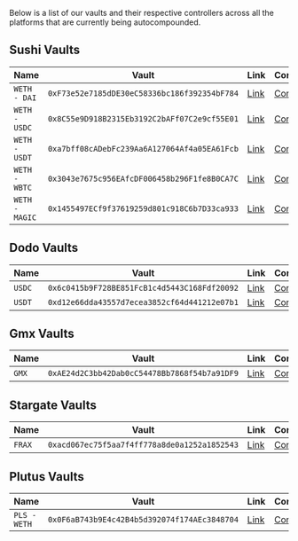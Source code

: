 Below is a list of our vaults and their respective controllers across all the platforms that are currently being autocompounded.

## Sushi Vaults

| Name | Vault | Link | Controller |
| ------- | ------- | ------- | ------- |
| `WETH - DAI` | `0xF73e52e7185dDE30eC58336bc186f392354bF784` | [Link](https://arbiscan.io/address/0xF73e52e7185dDE30eC58336bc186f392354bF784#code) | [Controller](https://arbiscan.io/address/0xd7bc9a6ee68e125169e96024ef983fee76520569#code) |
| `WETH - USDC` | `0x8C55e9D918B2315Eb3192C2bAFf07C2e9cf55E01` | [Link](https://arbiscan.io/address/0x8C55e9D918B2315Eb3192C2bAFf07C2e9cf55E01#code) | [Controller](https://arbiscan.io/address/0xd7bc9a6ee68e125169e96024ef983fee76520569#code) |
| `WETH - USDT` | `0xa7bff08cADebFc239Aa6A127064Af4a05EA61Fcb` | [Link](https://arbiscan.io/address/0xa7bff08cADebFc239Aa6A127064Af4a05EA61Fcb#code) | [Controller](https://arbiscan.io/address/0xd7bc9a6ee68e125169e96024ef983fee76520569#code) |
| `WETH - WBTC` | `0x3043e7675c956EAfcDF006458b296F1fe8B0CA7C` | [Link](https://arbiscan.io/address/0x3043e7675c956EAfcDF006458b296F1fe8B0CA7C#code) | [Controller](https://arbiscan.io/address/0xd7bc9a6ee68e125169e96024ef983fee76520569#code) |
| `WETH - MAGIC` | `0x1455497ECf9f37619259d801c918C6b7D33ca933` | [Link](https://arbiscan.io/address/0x1455497ECf9f37619259d801c918C6b7D33ca933#code) | [Controller](https://arbiscan.io/address/0xd7bc9a6ee68e125169e96024ef983fee76520569#code) |


## Dodo Vaults

| Name | Vault | Link | Controller |
| ------- | ------- | ------- | ------- |  
| `USDC` | `0x6c0415b9F728BE851FcB1c4d5443C168Fdf20092` | [Link](https://arbiscan.io/address/0x6c0415b9F728BE851FcB1c4d5443C168Fdf20092#code) | [Controller](https://arbiscan.io/address/0xaC58Ff6C1f02779869beB4Db5dF9d25A6213ae95#code) |
| `USDT` | `0xd12e66dda43557d7ecea3852cf64d441212e07b1` | [Link](https://arbiscan.io/address/0xd12e66dda43557d7ecea3852cf64d441212e07b1#code) | [Controller](https://arbiscan.io/address/0xac58ff6c1f02779869beb4db5df9d25a6213ae95#code) |


## Gmx Vaults

| Name | Vault | Link | Controller |
| ------- | ------- | ------- | ------- |    
| `GMX` | `0xAE24d2C3bb42Dab0cC54478Bb7868f54b7a91DF9` | [Link](https://arbiscan.io/address/0xAE24d2C3bb42Dab0cC54478Bb7868f54b7a91DF9#code) | [Controller](https://arbiscan.io/address/0x6322bf7c9ed6563dbe9f73bbe2085d6cd19371e7#code) |


## Stargate Vaults

| Name | Vault | Link | Controller |
| ------- | ------- | ------- | ------- |
| `FRAX` | `0xacd067ec75f5aa7f4ff778a8de0a1252a1852543` | [Link](https://arbiscan.io/address/0xacd067ec75f5aa7f4ff778a8de0a1252a1852543#code) | [Controller](https://arbiscan.io/address/0x8b82e63d4494be23a479201adb75f7e43247e859#code) |


## Plutus Vaults
| Name | Vault | Link | Controller |
| ------- | ------- | ------- | ------- |
| `PLS - WETH` | `0x0F6aB743b9E4c42B4b5d392074f174AEc3848704` | [Link](https://arbiscan.io/address/0x0F6aB743b9E4c42B4b5d392074f174AEc3848704#code) | [Controller](https://arbiscan.io/address/0xd80cbc596607ffa9c60abce4bd2e333427ad89f4#code) |


